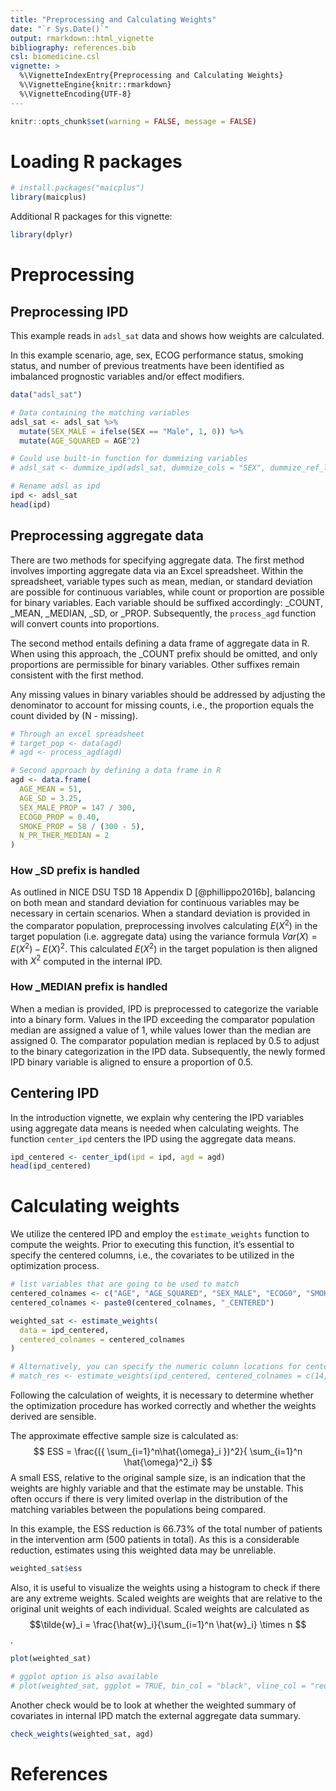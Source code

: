 ```yaml
---
title: "Preprocessing and Calculating Weights"
date: "`r Sys.Date()`"
output: rmarkdown::html_vignette
bibliography: references.bib
csl: biomedicine.csl
vignette: >
  %\VignetteIndexEntry{Preprocessing and Calculating Weights}
  %\VignetteEngine{knitr::rmarkdown}
  %\VignetteEncoding{UTF-8}
---
```


```r
knitr::opts_chunk$set(warning = FALSE, message = FALSE)
```

# Loading R packages

```r
# install.packages("maicplus")
library(maicplus)
```

Additional R packages for this vignette:

```r
library(dplyr)
```

# Preprocessing

## Preprocessing IPD

This example reads in `adsl_sat` data and shows how weights are calculated.

In this example scenario, age, sex, ECOG performance status, smoking status, and number of previous treatments have been identified as imbalanced prognostic variables and/or effect modifiers.

```r
data("adsl_sat")

# Data containing the matching variables
adsl_sat <- adsl_sat %>%
  mutate(SEX_MALE = ifelse(SEX == "Male", 1, 0)) %>%
  mutate(AGE_SQUARED = AGE^2)

# Could use built-in function for dummizing variables
# adsl_sat <- dummize_ipd(adsl_sat, dummize_cols = "SEX", dummize_ref_level = c("Female"))

# Rename adsl as ipd
ipd <- adsl_sat
head(ipd)
```

## Preprocessing aggregate data

There are two methods for specifying aggregate data. The first method involves importing aggregate data via an Excel spreadsheet. Within the spreadsheet, variable types such as mean, median, or standard deviation are possible for continuous variables, while count or proportion are possible for binary variables. Each variable should be suffixed accordingly: _COUNT, _MEAN, _MEDIAN, _SD, or _PROP. Subsequently, the `process_agd` function will convert counts into proportions.

The second method entails defining a data frame of aggregate data in R. When using this approach, the _COUNT prefix should be omitted, and only proportions are permissible for binary variables. Other suffixes remain consistent with the first method.

Any missing values in binary variables should be addressed by adjusting the denominator to account for missing counts, i.e., the proportion equals the count divided by (N - missing).

```r
# Through an excel spreadsheet
# target_pop <- data(agd)
# agd <- process_agd(agd)

# Second approach by defining a data frame in R
agd <- data.frame(
  AGE_MEAN = 51,
  AGE_SD = 3.25,
  SEX_MALE_PROP = 147 / 300,
  ECOG0_PROP = 0.40,
  SMOKE_PROP = 58 / (300 - 5),
  N_PR_THER_MEDIAN = 2
)
```

### How _SD prefix is handled

As outlined in NICE DSU TSD 18 Appendix D [@phillippo2016b], balancing on both mean and standard deviation for continuous variables may be necessary in certain scenarios. When a standard deviation is provided in the comparator population, preprocessing involves calculating $E(X^2)$ in the target population (i.e. aggregate data) using the variance formula $Var(X)=E(X^{2})-E(X)^{2}$. This calculated $E(X^2)$ in the target population is then aligned with $X^{2}$ computed in the internal IPD.

### How _MEDIAN prefix is handled

When a median is provided, IPD is preprocessed to categorize the variable into a binary form. Values in the IPD exceeding the comparator population median are assigned a value of 1, while values lower than the median are assigned 0. The comparator population median is replaced by 0.5 to adjust to the binary categorization in the IPD data. Subsequently, the newly formed IPD binary variable is aligned to ensure a proportion of 0.5.

## Centering IPD

In the introduction vignette, we explain why centering the IPD variables using aggregate data means is needed when calculating weights. The function `center_ipd` centers the IPD using the aggregate data means.

```r
ipd_centered <- center_ipd(ipd = ipd, agd = agd)
head(ipd_centered)
```

# Calculating weights

We utilize the centered IPD and employ the `estimate_weights` function to compute the weights. Prior to executing this function, it's essential to specify the centered columns, i.e., the covariates to be utilized in the optimization process.

```r
# list variables that are going to be used to match
centered_colnames <- c("AGE", "AGE_SQUARED", "SEX_MALE", "ECOG0", "SMOKE", "N_PR_THER_MEDIAN")
centered_colnames <- paste0(centered_colnames, "_CENTERED")

weighted_sat <- estimate_weights(
  data = ipd_centered,
  centered_colnames = centered_colnames
)

# Alternatively, you can specify the numeric column locations for centered_colnames
# match_res <- estimate_weights(ipd_centered, centered_colnames = c(14, 16:20))
```

Following the calculation of weights, it is necessary to determine whether the optimization procedure has worked correctly and whether the weights derived are sensible.

The approximate effective sample size is calculated as: $$ ESS =  \frac{({ \sum_{i=1}^n\hat{\omega}_i })^2}{ \sum_{i=1}^n \hat{\omega}^2_i} $$ A small ESS, relative to the original sample size, is an indication that the weights are highly variable and that the estimate may be unstable. This often occurs if there is very limited overlap in the distribution of the matching variables between the populations being compared.

In this example, the ESS reduction is 66.73% of the total number of patients in the intervention arm (500 patients in total). As this is a considerable reduction, estimates using this weighted data may be unreliable.

```r
weighted_sat$ess
```

Also, it is useful to visualize the weights using a histogram to check if there are any extreme weights. Scaled weights are weights that are relative to the original unit weights of each individual. Scaled weights are
calculated as $$\tilde{w}_i  =  \frac{\hat{w}_i}{\sum_{i=1}^n \hat{w}_i} \times n $$.

```r
plot(weighted_sat)

# ggplot option is also available
# plot(weighted_sat, ggplot = TRUE, bin_col = "black", vline_col = "red")
```

Another check would be to look at whether the weighted summary of covariates in internal IPD match the external aggregate data summary.

```r
check_weights(weighted_sat, agd)
```

# References
